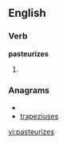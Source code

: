 
==English==

===Verb===
'''pasteurizes'''

# {{third-person singular of|[[pasteurize]]}}

===Anagrams===
* {{alphagram|aeeiprsstuz}}
* [[trapeziuses#English|trapeziuses]]

[[vi:pasteurizes]]